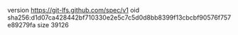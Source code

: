 version https://git-lfs.github.com/spec/v1
oid sha256:d1d07ca428442bf710330e2e5c7c5d0d8bb8399f13cbcbf90576f757e89279fa
size 39126
